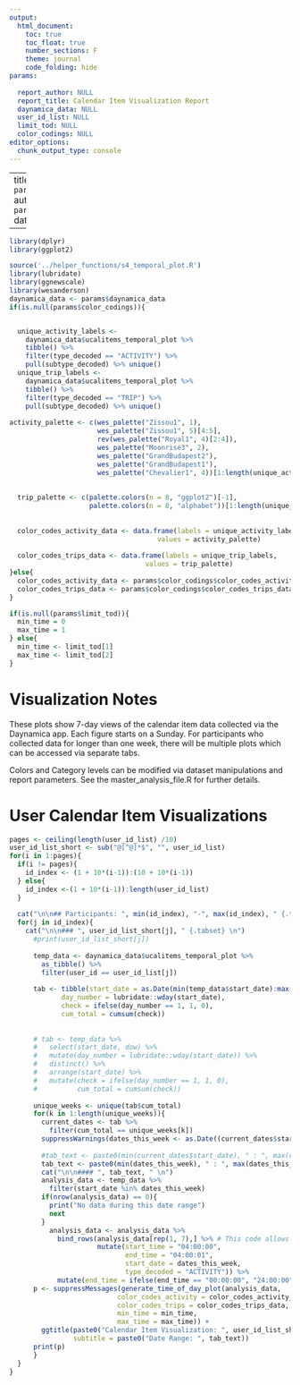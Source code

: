 ```yaml
---
output: 
  html_document:
    toc: true
    toc_float: true
    number_sections: F
    theme: journal
    code_folding: hide
params:
  
  report_author: NULL
  report_title: Calendar Item Visualization Report
  daynamica_data: NULL
  user_id_list: NULL
  limit_tod: NULL
  color_codings: NULL
editor_options: 
  chunk_output_type: console
---
```


---
title: `r params$report_title`
author: `r params$report_author`
date: `r Sys.Date()`

---

<style type="text/css">
.main-container {
  max-width: 1800px;
  margin-left: auto;
  margin-right: auto;
}
</style>

```r
library(dplyr)
library(ggplot2)

source('../helper_functions/s4_temporal_plot.R')
library(lubridate)
library(ggnewscale)
library(wesanderson)
daynamica_data <- params$daynamica_data
if(is.null(params$color_codings)){


  unique_activity_labels <- 
    daynamica_data$ucalitems_temporal_plot %>%
    tibble() %>%
    filter(type_decoded == "ACTIVITY") %>%
    pull(subtype_decoded) %>% unique()
  unique_trip_labels <- 
    daynamica_data$ucalitems_temporal_plot %>%
    tibble() %>%
    filter(type_decoded == "TRIP") %>%
    pull(subtype_decoded) %>% unique()
  
activity_palette <- c(wes_palette("Zissou1", 1),
                      wes_palette("Zissou1", 5)[4:5],
                      rev(wes_palette("Royal1", 4)[2:4]),
                      wes_palette("Moonrise3", 2),
                      wes_palette("GrandBudapest2"),
                      wes_palette("GrandBudapest1"),
                      wes_palette("Chevalier1", 4))[1:length(unique_activity_labels)]
  
  
  trip_palette <- c(palette.colors(n = 8, "ggplot2")[-1],
                    palette.colors(n = 8, "alphabet"))[1:length(unique_trip_labels)]
  
  
  color_codes_activity_data <- data.frame(labels = unique_activity_labels,
                                     values = activity_palette)
  
  color_codes_trips_data <- data.frame(labels = unique_trip_labels,
                                  values = trip_palette)
}else{
  color_codes_activity_data <- params$color_codings$color_codes_activity_data
  color_codes_trips_data <- params$color_codings$color_codes_trips_data
}

if(is.null(params$limit_tod)){
  min_time = 0
  max_time = 1
} else{
  min_time <- limit_tod[1]
  max_time <- limit_tod[2]
}
```

# Visualization Notes

These plots show 7-day views of the calendar item data collected via the Daynamica app. Each figure starts on a Sunday. For participants who collected data for longer than one week, there will be multiple plots which can be accessed via separate tabs. 

Colors and Category levels can be modified via dataset manipulations and report parameters. See the master_analysis_file.R for further details. 

# User Calendar Item Visualizations {.tabset}



```r
pages <- ceiling(length(user_id_list) /10)
user_id_list_short <- sub("@[^@]*$", "", user_id_list)
for(i in 1:pages){
  if(i != pages){
    id_index <- (1 + 10*(i-1)):(10 + 10*(i-1))
  } else{
    id_index <-(1 + 10*(i-1)):length(user_id_list)
  }
  
  cat("\n\n## Participants: ", min(id_index), "-", max(id_index), " {.tabset} \n")
  for(j in id_index){
    cat("\n\n### ", user_id_list_short[j], " {.tabset} \n")
      #print(user_id_list_short[j])
      
      temp_data <- daynamica_data$ucalitems_temporal_plot %>%
        as_tibble() %>%
        filter(user_id == user_id_list[j])
      
      tab <- tibble(start_date = as.Date(min(temp_data$start_date):max(temp_data$start_date), origin = "1970-01-01"),
             day_number = lubridate::wday(start_date),
             check = ifelse(day_number == 1, 1, 0),
             cum_total = cumsum(check))
      
      
      # tab <- temp_data %>%
      #   select(start_date, dow) %>%
      #   mutate(day_number = lubridate::wday(start_date)) %>%
      #   distinct() %>%
      #   arrange(start_date) %>%
      #   mutate(check = ifelse(day_number == 1, 1, 0),
      #          cum_total = cumsum(check))
      
      unique_weeks <- unique(tab$cum_total)
      for(k in 1:length(unique_weeks)){
        current_dates <- tab %>%
          filter(cum_total == unique_weeks[k])
        suppressWarnings(dates_this_week <- as.Date((current_dates$start_date - current_dates$day_number + 1) + 0:6, origin = "1970-01-01"))
        
        #tab_text <- paste0(min(current_dates$start_date), " : ", max(current_dates$start_date))
        tab_text <- paste0(min(dates_this_week), " : ", max(dates_this_week))
        cat("\n\n#### ", tab_text, " \n")
        analysis_data <- temp_data %>%
          filter(start_date %in% dates_this_week)
        if(nrow(analysis_data) == 0){
          print("No data during this date range")
          next
        }
          analysis_data <- analysis_data %>%
            bind_rows(analysis_data[rep(1, 7),] %>% # This code allows all days of the week to be displayed even if we don't have data on those dates.
                      mutate(start_time = "04:00:00",
                             end_time = "04:00:01",
                             start_date = dates_this_week,
                             type_decoded = "ACTIVITY")) %>%
            mutate(end_time = ifelse(end_time == "00:00:00", "24:00:00", end_time))
      p <- suppressMessages(generate_time_of_day_plot(analysis_data,
                           color_codes_activity = color_codes_activity_data,
                           color_codes_trips = color_codes_trips_data,
                           min_time = min_time,
                           max_time = max_time)) + 
        ggtitle(paste0("Calendar Item Visualization: ", user_id_list_short[j]),
                subtitle = paste0("Date Range: ", tab_text))
      print(p)
      }
  }
}

```